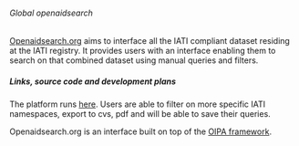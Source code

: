 ====== Global openaidsearch ======

[[http://www.openaidsearch.org/explore/?query&countries=BR|Openaidsearch.org]] aims to interface all the IATI compliant dataset residing at the IATI registry. It provides users with an interface enabling them to search on that combined dataset using manual queries and filters.


===== Links, source code and development plans =====

The platform runs [[http://www.openaidsearch.org/|here]]. Users are able to filter on more specific IATI namespaces, export to cvs, pdf and will be able to save their queries.

Openaidsearch.org is an interface built on top of the [[tools:oipa_v3:start|OIPA framework]].